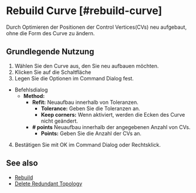 
# Rebuild Curve [#rebuild-curve]

<Reference shortcut="" command="Rebuild Curve" button="Rechts von der Befehlsleiste" />

Durch Optimieren der Positionen der Control Vertices(CVs) neu aufgebaut, ohne die Form des Curve zu ändern.

## Grundlegende Nutzung

1. Wählen Sie den Curve aus, den Sie neu aufbauen möchten.
2. Klicken Sie auf die Schaltfläche <ButtonIcon type="button-rebuild" />
3. Legen Sie die Optionen im Command Dialog fest.
  - <Kst>Befehlsdialog</Kst>
    - **Method:**
      - **Refit:** Neuaufbau innerhalb von Toleranzen.
        - **Tolerance:** Geben Sie die Toleranzen an.
        - **Keep corners:** Wenn aktiviert, werden die Ecken des Curve nicht geändert.
      - **# points** Neuaufbau innerhalb der angegebenen Anzahl von CVs.
        - **Points:** Geben Sie die Anzahl der CVs an.
4. Bestätigen Sie mit OK im Command Dialog oder Rechtsklick.

<VideoPlayer fileName="rebuild-curve"/>

## See also
- [Rebuild](./rebuild)
- [Delete Redundant Topology](./delete-redundant-topology)
